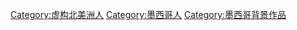 [[Category:虚构北美洲人|Category:虚构北美洲人]]
[[Category:墨西哥人|Category:墨西哥人]]
[[Category:墨西哥背景作品|Category:墨西哥背景作品]]